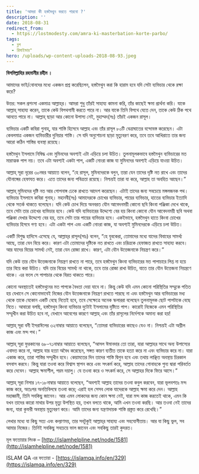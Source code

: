 ```yaml
---
title: 'আমরা কী হস্তমৈথুন করতে পারবো ?'
description: ''
date: 2018-08-31
redirect_from:
  - https://lostmodesty.com/amra-ki-masterbation-korte-parbo/
tags:
  - ব্লগ
  - রিমাইন্ডার"
hero: /uploads/wp-content-uploads-2018-08-93.jpeg
---
```


**বিসমিল্লাহির রহমানীর রহীম ।**

আমাদের ভাই/বোনদের মধ্যে একজন প্রশ্ন করেছিলেন, হস্তমৈথুন করা কি হারাম হবে যদি সেটা ব্যভিচার থেকে রক্ষা করে?

উত্তর: সকল প্রশংসা একমাত্র আল্লাহ্‌র। আমরা শুধু তাঁরই সাহায্য কামনা করি, তাঁর কাছেই ক্ষমা প্রার্থনা করি। যাকে আল্লাহ্‌ সাহায্য করেন, তাকে কেউ বিপথগামী করতে পারে না। আর যাকে তিনি বিপথে যেতে দেন, তাকে কেউ ঠিক পথে আনতে পারে না। আল্লাহ্‌ ছাড়া আর কোনো উপাস্য নেই, মুহাম্মদ(সঃ) তাঁরই একজন রাসূল।

ব্যভিচার একটি কবিরা গুনাহ্‌, যার শাস্তি হিসেবে আল্লাহ এবং তাঁর রাসূল ৮০টি বেত্রাঘাতের বন্দোবস্ত করেছেন। এটা কেবলমাত্র একজন ব্যভিচারীর দুনিয়ার শাস্তি। সে যদি অনুশোচনা ছাড়া মৃত্যুবরণ করে, তবে তবে আখিরাতে তার জন্য আরো কঠিন শাস্তির ব্যবস্থা রয়েছে।

হস্তমৈথুন ইসলামে নিষিদ্ধ এবং মুমিনদের অবশ্যই এটা এড়িয়ে চলা উচিত। তুলনামূলকভাবে হস্তমৈথুন ব্যভিচারের মত মারাত্মক পাপ নয়। তবে এটা অবশ্যই একটা পাপ, একটি নোংরা কাজ যা মুমিনদের অবশ্যই এড়িয়ে যাওয়া উচিত।

আল্লাহ্‌ সূরা নূরের ৩০নম্বর আয়াতে বলেন, “হে রাসূল, মুমিনদেরকে বলুন, তারা যেন তাদের দৃষ্টি নত রাখে এবং তাদের যৌনাঙ্গের হেফাযত করে। এতে তাদের জন্য পবিত্রতা রয়েছে। নিশ্চয়ই তারা যা করে, আল্লাহ তা অবহিত আছেন।”

আল্লাহ্‌ মুমিনদের দৃষ্টি নত আর গোপনাঙ্গ ঢেকে রাখতে আদেশ করেছেন। এটাই তাদের জন্য সবচেয়ে মঙ্গলজনক পথ। ব্যভিচার ইসলামে কবিরা গুনাহ্‌। মহানবী(সঃ) আমাদেরকে চোখের ব্যভিচার, পায়ের ব্যভিচার, হাতের ব্যভিচার ইত্যাদি থেকে সতর্ক থাকতে বলেছেন। যদি কেউ চোখ দিয়ে অনবরত যৌন আবেদনময়ী কোনো ছবি কিংবা পঞ্জিকা দেখে থাকে, তবে সেটা তার চোখের ব্যভিচার হবে। কেউ যদি ব্যভিচারের উদ্দেশ্যে বের হয় কিংবা কোনো যৌন আবেদনময়ী ছবি অথবা পঞ্জিকা দেখার উদ্দেশ্যে বের হয়, তবে সেটা তার পায়ের ব্যভিচার হবে। একইভাবে, হস্তমৈথুন হাতে কিংবা চোখের ব্যভিচার হিসবে গণ্য হবে। এটা একটা পাপ এবং একটি নোংরা কাজ, যা অবশ্যই মুমিনদেরকে এড়িয়ে চলা উচিত।

একটি বিশুদ্ধ হাদিসে এসেছে যে, আল্লাহ্‌র রাসূল(সাঃ) বলেন, “হে যুবকেরা, তোমাদের মধ্যে যাদের বিবাহের সামর্থ্য আছে, তারা যেন বিয়ে করে। কারণ এটা তোমাদের দৃষ্টিকে নত রাখতে এবং চরিত্রকে হেফাজত রাখতে সাহায্য করবে। আর যাদের বিয়ের সামর্থ্য নেই, তারা যেন রোজা রাখে। কারণ, এটা যৌন উত্তেজনাকে নিয়ন্ত্রণ করে।”

যদি কেউ তার যৌন উত্তেজনাকে নিয়ন্ত্রণ রাখতে না পারে, তবে হস্তমৈথুন কিংবা ব্যভিচারের মত পাপাচারে লিপ্ত না হয়ে তার বিয়ে করা উচিত। যদি তার বিয়ের সামর্থ্য না থাকে, তবে তার রোজা রাখা উচিত, যাতে তার যৌন উত্তেজনা নিয়ন্ত্রণে থাকে। এর ফলে সে পাপাচার থেকে বিরত থাকতে পারে।

কোনো অবস্থাতেই হস্তমৈথুনের মত পাপকে বৈধতা দেয়া যাবে না। কিন্তু কেউ যদি এমন কোনো পরিস্থিতির সম্মুকে পতিত হয় যেখানে সে কোনোভাবেই নিজের যৌন উত্তেজনাকে নিয়ন্ত্রণ রাখতে পারছে না এবং হস্তমৈথুন আর ব্যভিচারের মধ্য থেকে তাকে যেকোন একটি বেছে নিতেই হবে, তবে সেক্ষেত্রে অনেক স্কলাররা বলেছেন তুলনামূলক ছোট পাপটাকে বেছে নিতে। আবারো বলছি, হস্তমৈথুন কিংবা ব্যভিচার দুটোই ইসলামের দৃষ্টিতে পাপ। কারোই নিজেকে এমন পরিস্থিতির সম্মুখীন করা উচিত হবে না, যেখানে আবেগের কারণে আল্লাহ্‌ এবং তাঁর রাসূলের নির্দেশকে অমান্য করা হয়!

আল্লাহ্‌ সূরা বনী ইসরাঈলের ৩২নাম্বার আয়াতে বলেছেন, “তোমরা ব্যভিচারের কাছেও যেও না। নিশ্চয়ই এটা অশ্লীল কাজ এবং মন্দ পথ।”

আল্লাহ্‌ সূরা ফুরকানের ৬৮-৭১নাম্বার আয়াতে বলেছেন, “আসল ঈমানদার তো তারা, যারা আল্লাহর সাথে অন্য উপাস্যের এবাদত করে না, আল্লাহ যার হত্যা অবৈধ করেছেন, সঙ্গত কারণ ব্যতীত তাকে হত্যা করে না এবং ব্যভিচার করে না। যারা একাজ করে, তারা শাস্তির সম্মুখীন হবে। কেয়ামতের দিন তাদের শাস্তি দ্বিগুন হবে এবং তথায় লাঞ্ছিত অবস্থায় চিরকাল বসবাস করবে। কিন্তু যারা তওবা করে বিশ্বাস স্থাপন করে এবং সৎকর্ম করে, আল্লাহ তাদের গোনাহকে পুন্য দ্বারা পরিবর্তত করে দেবেন। আল্লাহ ক্ষমাশীল, পরম দয়ালু। যে তওবা করে ও সৎকর্ম করে, সে আল্লাহর দিকে ফিরে আসে।”

আল্লাহ্‌ সূরা নিসার ১৭-১৮নাম্বার আয়াতে বলেছেন, “অবশ্যই আল্লাহ তাদের তওবা কবুল করবেন, যারা ভূলবশতঃ মন্দ কাজ করে, অতঃপর অনতিবিলম্বে তওবা করে; এরাই হল সেসব লোক যাদেরকে আল্লাহ ক্ষমা করে দেন। আল্লাহ মহাজ্ঞানী, তিনি সবকিছু জানেন। আর এমন লোকদের জন্য কোন ক্ষমা নেই, যারা মন্দ কাজ করতেই থাকে, এমন কি যখন তাদের কারো মাথার উপর মৃত্যু উপস্থিত হয়, তখন বলতে থাকে, আমি এখন তওবা করছি। আর তওবা নেই তাদের জন্য, যারা কুফরী অবস্থায় মৃত্যুবরণ করে। আমি তাদের জন্য যন্ত্রণাদায়ক শাস্তি প্রস্তুত করে রেখেছি।”

লেখার মধ্যে যা কিছু সত্য এবং কল্যাণময়, তার সবটুকুই আল্লাহ্‌র সাহায্য এবং সহযোগীতায়। আর যা কিছু ভুল, সব আমার নিজের। তিনিই সবকিছু সবচেয়ে ভাল জানেন এবং সবকিছু তারই কুদরত।

মূল ফতোয়ার লিংক – [http://islamhelpline.net/node/1581](http://islamhelpline.net/node/1581)

ISLAM QA এর ফতোয়া - [https://islamqa.info/en/329](https://islamqa.info/en/329)
